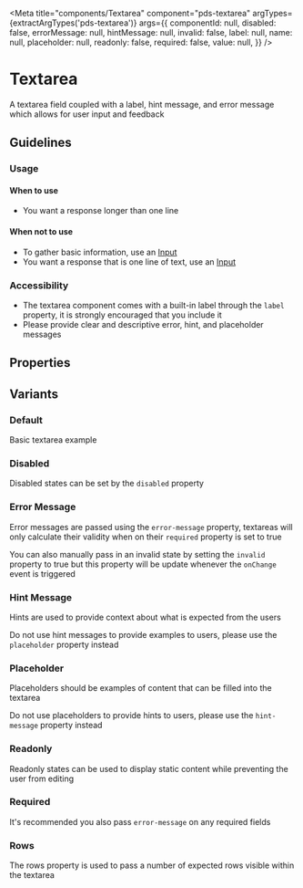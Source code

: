 


<Meta
  title="components/Textarea"
  component="pds-textarea"
  argTypes={extractArgTypes('pds-textarea')}
  args={{
    componentId: null,
    disabled: false,
    errorMessage: null,
    hintMessage: null,
    invalid: false,
    label: null,
    name: null,
    placeholder: null,
    readonly: false,
    required: false,
    value: null,
  }}
/>

# Textarea
A textarea field coupled with a label, hint message, and error message which allows for user input and feedback

## Guidelines
### Usage

#### When to use
- You want a response longer than one line

#### When not to use
- To gather basic information, use an [Input](/docs/components-input--text)
- You want a response that is one line of text, use an [Input](/docs/components-input--text)

### Accessibility
- The textarea component comes with a built-in label through the `label` property, it is strongly encouraged that you include it
- Please provide clear and descriptive error, hint, and placeholder messages

## Properties
<ArgsTable of="pds-textarea" />

## Variants

### Default
Basic textarea example
<Story story={stories.Default} />

<Canvas>
  <pds-textarea name="Default" label="Name" component-id="textarea-default"></pds-textarea>
</Canvas>

### Disabled
Disabled states can be set by the `disabled` property
<Story story={stories.Disabled} />

<Canvas>
  <pds-textarea name="Disabled" label="Name" disabled="true" component-id="textarea-disabled"></pds-textarea>
</Canvas>

### Error Message
Error messages are passed using the `error-message` property, textareas will only calculate their validity when on their `required` property is set to true

You can also manually pass in an invalid state by setting the `invalid` property to true but this property will be update whenever the `onChange` event is triggered
<Story story={stories.Invalid} />

<Canvas>
  <pds-textarea name="Invalid" label="Name" error-message="Error" invalid="true" required="true" component-id="textarea-invalid" ></pds-textarea>
</Canvas>

### Hint Message
Hints are used to provide context about what is expected from the users

Do not use hint messages to provide examples to users, please use the `placeholder` property instead
<Story story={stories.Hint} />

<Canvas>
  <pds-textarea name="Hint" label="Name" hint-message="Hint" component-id="textarea-hint-message"></pds-textarea>
</Canvas>

### Placeholder
Placeholders should be examples of content that can be filled into the textarea

Do not use placeholders to provide hints to users, please use the `hint-message` property instead
<Story story={stories.Placeholder} />

<Canvas>
  <pds-textarea name="Placeholder" label="Name" placeholder="Placeholder..." component-id="textarea-placeholder"></pds-textarea>
</Canvas>

### Readonly
Readonly states can be used to display static content while preventing the user from editing
<Story story={stories.Readonly} />

<Canvas>
  <pds-textarea name="Readonly" label="Name" readonly="true" value="Readonly Value" component-id="textarea-readonly"></pds-textarea>
</Canvas>

### Required
It's recommended you also pass `error-message` on any required fields
<Story story={stories.Required} />

<Canvas>
  <pds-textarea name="Required" label="Name" required="true" component-id="textarea-required"></pds-textarea>
</Canvas>

### Rows
The rows property is used to pass a number of expected rows visible within the textarea
<Story story={stories.Rows} />

<Canvas>
  <pds-textarea name="Rows" label="Name" rows="4" component-id="textarea-rows"></pds-textarea>
</Canvas>
